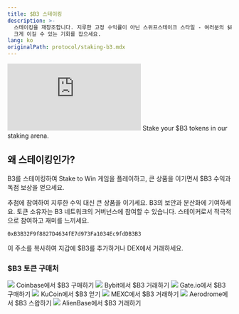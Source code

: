 ```yaml
---
title: $B3 스테이킹
description: >-
  스테이킹을 재창조합니다. 지루한 고정 수익률이 아닌 스위프스테이크 스타일 - 여러분의 $B3를 사용하여 운 기반 게임에서 스테이크를 확보하고
  크게 이길 수 있는 기회를 잡으세요.
lang: ko
originalPath: protocol/staking-b3.mdx
---
```

<iframe
   className="w-full aspect-video rounded-xl mb-6"
    src="https://customer-gg6qs7nm5ue94t64.cloudflarestream.com/a96f1bc377aa869dd18364cf336c372c/iframe?muted=true&loop=true&autoplay=true&poster=https%3A%2F%2Fcustomer-gg6qs7nm5ue94t64.cloudflarestream.com%2Fa96f1bc377aa869dd18364cf336c372c%2Fthumbnails%2Fthumbnail.jpg%3Ftime%3D%26height%3D600"
    title="Staking $B3"
    frameBorder="0"
  allow="accelerometer; autoplay; clipboard-write; encrypted-media; gyroscope; picture-in-picture"
  allowFullScreen
  ></iframe>

<Card title="Stake & win $B3" icon="coin" href="https://stake.b3.fun" horizontal>
  Stake your $B3 tokens in our staking arena.
</Card>

## 왜 스테이킹인가?
B3를 스테이킹하여 Stake to Win 게임을 플레이하고, 큰 상품을 이기면서 $B3 수익과 독점 보상을 얻으세요.

<CardGroup cols={2}>
<Card title="보상 획득" icon="coins">
  추첨에 참여하여 지루한 수익 대신 큰 상품을 이기세요.
</Card>

<Card title="네트워크 보안" icon="shield">
  B3의 보안과 분산화에 기여하세요.
</Card>

<Card title="거버넌스 권리" icon="users">
  토큰 소유자는 B3 네트워크의 거버넌스에 참여할 수 있습니다.
</Card>

<Card title="낮은 위험" icon="gamepad">
  스테이커로서 적극적으로 참여하고 재미를 느끼세요.
</Card>
</CardGroup>

```text Contract Address
0xB3B32F9f8827D4634fE7d973Fa1034Ec9fdDB3B3
```
이 주소를 복사하여 지갑에 $B3를 추가하거나 DEX에서 거래하세요.


### $B3 토큰 구매처

<CardGroup cols={3}>
  <Card title="Coinbase" href="https://www.coinbase.com/price/b3-base" horizontal>
    <img src="/images/coinbase-logo.svg" className="w-full bg-black aspect-video object-contain rounded-lg p-2 my-3" />
    Coinbase에서 $B3 구매하기
  </Card>

  <Card title="Bybit" href="https://www.bybit.com/en/trade/spot/B3/USDT" horizontal>
    <img src="/images/bybit-logo.svg" className="w-full bg-black aspect-video object-contain rounded-lg p-2 my-3" />
    Bybit에서 $B3 거래하기
  </Card>

  <Card title="Gate.io" href="https://www.gate.io/trade/B3_USDT" horizontal>
    <img src="/images/gateio-logo.svg" className="w-full bg-black aspect-video object-contain rounded-lg p-2 my-3" />
    Gate.io에서 $B3 구매하기
  </Card>

  <Card title="KuCoin" href="https://trade.kucoin.com/B3-USDT?utm_source=community_partner_info" horizontal>
    <img src="/images/kucoin-logo.avif" className="w-full bg-black aspect-video object-contain rounded-lg p-2 my-3" />
    KuCoin에서 $B3 얻기
  </Card>

  <Card title="MEXC" href="https://www.mexc.com/exchange/B3_USDT" horizontal>
    <img src="/images/mexc-logo.svg" className="w-full bg-black aspect-video object-contain rounded-lg p-2 my-3" />
    MEXC에서 $B3 거래하기
  </Card>

  <Card title="Aerodrome" href="https://aerodrome.finance/swap?from=eth&to=0xb3b32f9f8827d4634fe7d973fa1034ec9fddb3b3&chain0=8453&chain1=8453" horizontal>
    <img src="/images/aerodrome-logo.svg" className="w-full bg-black aspect-video object-contain rounded-lg p-2 my-3" />
    Aerodrome에서 $B3 스왑하기
  </Card>

  <Card title="AlienBase" href="https://app.alienbase.xyz/?outputCurrency=0xB3B32F9f8827D4634fE7d973Fa1034Ec9fddb3B3&chainId=8453" horizontal>
    <img src="/images/alienbase-logo.svg" className="w-full bg-black aspect-video object-contain rounded-lg p-2 my-3" />
    AlienBase에서 $B3 거래하기
  </Card>
</CardGroup>
